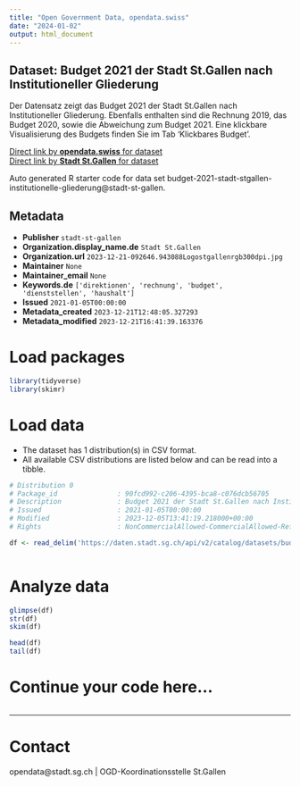 ```yaml
---
title: "Open Government Data, opendata.swiss"
date: "2024-01-02"
output: html_document
---
```


## Dataset: Budget 2021 der Stadt St.Gallen nach Institutioneller Gliederung

Der Datensatz zeigt das Budget 2021 der Stadt St.Gallen nach Institutioneller Gliederung. Ebenfalls enthalten sind die Rechnung 2019, das Budget 2020, sowie die Abweichung zum Budget 2021. Eine klickbare Visualisierung des Budgets finden Sie im Tab 'Klickbares Budget'.

[Direct link by **opendata.swiss** for dataset](https://opendata.swiss/de/dataset/budget-2021-der-stadt-st-gallen-nach-institutioneller-gliederung)<br>
[Direct link by **Stadt St.Gallen** for dataset](https://daten.stadt.sg.ch/explore/dataset/budget-2021-stadt-stgallen-institutionelle-gliederung/)

Auto generated R starter code for data set budget-2021-stadt-stgallen-institutionelle-gliederung@stadt-st-gallen.

## Metadata

- **Publisher** `stadt-st-gallen`
- **Organization.display_name.de** `Stadt St.Gallen`
- **Organization.url** `2023-12-21-092646.943088Logostgallenrgb300dpi.jpg`
- **Maintainer** `None`
- **Maintainer_email** `None`
- **Keywords.de** `['direktionen', 'rechnung', 'budget', 'dienststellen', 'haushalt']`
- **Issued** `2021-01-05T00:00:00`
- **Metadata_created** `2023-12-21T12:48:05.327293`
- **Metadata_modified** `2023-12-21T16:41:39.163376`


# Load packages

```r

library(tidyverse)
library(skimr)

```

# Load data

-   The dataset has 1 distribution(s) in CSV format.
-   All available CSV distributions are listed below and can be read into a tibble.

```r

# Distribution 0
# Package_id               : 90fcd992-c206-4395-bca8-c076dcb56705
# Description              : Budget 2021 der Stadt St.Gallen nach Institutioneller Gliederung (csv)
# Issued                   : 2021-01-05T00:00:00
# Modified                 : 2023-12-05T13:41:19.218000+00:00
# Rights                   : NonCommercialAllowed-CommercialAllowed-ReferenceRequired

df <- read_delim('https://daten.stadt.sg.ch/api/v2/catalog/datasets/budget-2021-stadt-stgallen-institutionelle-gliederung/exports/csv')



```

# Analyze data

```r

glimpse(df)
str(df)
skim(df)

head(df)
tail(df)

```

# Continue your code here...

```r

```

------------------------------------------------------------------------

# Contact

opendata@stadt.sg.ch | OGD-Koordinationsstelle St.Gallen
